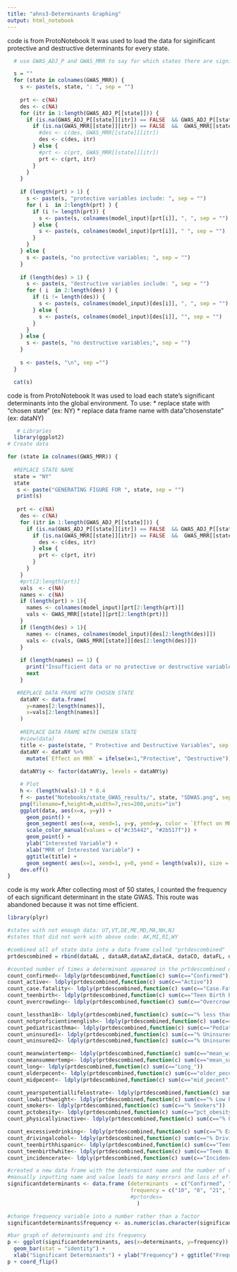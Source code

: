 ```yaml
---
title: "ahns3-Determinants Graphing"
output: html_notebook
---
```


code is from ProtoNotebook
It was used to load the data for siginificant protective and destructive determinants for every state.
```r

  # use GWAS_ADJ_P and GWAS_MRR to say for which states there are significant protective and destructive variables

  s = ""
  for (state in colnames(GWAS_MRR)) {
    s <- paste(s, state, ": ", sep = "")
    
    prt <- c(NA)
    des <- c(NA)
    for (itr in 1:length(GWAS_ADJ_P[[state]])) {
      if (is.na(GWAS_ADJ_P[[state]][itr]) == FALSE  && GWAS_ADJ_P[[state]][itr] < 0.05 ) {
        if (is.na(GWAS_MRR[[state]][itr]) == FALSE  &&  GWAS_MRR[[state]][itr]  >= 1.0 ) {
          #des <- c(des, GWAS_MRR[[state]][itr])
          des <- c(des, itr)
        } else {
          #prt <- c(prt, GWAS_MRR[[state]][itr])
          prt <- c(prt, itr)
        }
      }
    }
  
    if (length(prt) > 1) {
      s <- paste(s, "protective variables include: ", sep = "")
      for ( i  in 2:length(prt) ) {
        if (i != length(prt)) {
          s <- paste(s, colnames(model_input)[prt[i]], ", ", sep = "")
        } else {
          s <- paste(s, colnames(model_input)[prt[i]], " ", sep = "")
        }
      }
    } else {
      s <- paste(s, "no protective variables; ", sep = "")
    }
    
    if (length(des) > 1) {
      s <- paste(s, "destructive variables include: ", sep = "")
      for ( i  in 2:length(des) ) {
        if (i != length(des)) {
          s <- paste(s, colnames(model_input)[des[i]], ", ", sep = "")
        } else {
          s <- paste(s, colnames(model_input)[des[i]], "", sep = "")
        }
      }
    } else {
      s <- paste(s, "no destructive variables;", sep = "")
    }
    
    s <- paste(s, "\n", sep ="")
  }

  cat(s)


```

code is from ProtoNotebook
It was used to load each state's significant determinants into the global environment.
To use:
* replace state with "chosen state" (ex: NY)
* replace data frame name with data"chosenstate" (ex: dataNY)
```r
   # Libraries
  library(ggplot2)
# Create data

for (state in colnames(GWAS_MRR)) {
  
  #REPLACE STATE NAME
  state = "NY"
  state
   s <- paste("GENERATING FIGURE FOR ", state, sep = "")
   print(s)
  
   prt <- c(NA)
    des <- c(NA)
    for (itr in 1:length(GWAS_ADJ_P[[state]])) {
      if (is.na(GWAS_ADJ_P[[state]][itr]) == FALSE  && GWAS_ADJ_P[[state]][itr] < 0.05 ) {
        if (is.na(GWAS_MRR[[state]][itr]) == FALSE  &&  GWAS_MRR[[state]][itr]  >= 1.0 ) {
          des <- c(des, itr)
        } else {
          prt <- c(prt, itr)
        }
      }
    }
    #prt[2:length(prt)]
    vals  <- c(NA)
    names <- c(NA)
    if (length(prt) > 1){
      names <- colnames(model_input)[prt[2:length(prt)]]
      vals <- GWAS_MRR[[state]][prt[2:length(prt)]]
    }
    if (length(des) > 1){
      names <- c(names, colnames(model_input)[des[2:length(des)]])
      vals <- c(vals, GWAS_MRR[[state]][des[2:length(des)]])
    }
    
    if (length(names) == 1) {
      print("Insufficient data or no protective or destructive variables in this state.")
      next
    }

   #REPLACE DATA FRAME WITH CHOSEN STATE 
    dataNY <- data.frame(
      y=names[2:length(names)], 
      x=vals[2:length(names)]
    )
    
    #REPLACE DATA FRAME WITH CHOSEN STATE
    #view(data)
    title <- paste(state, " Protective and Destructive Variables", sep = "")
    dataNY <- dataNY %>% 
      mutate(`Effect on MRR` = ifelse(x<1,"Protective", "Destructive"))
     
    dataNY$y <- factor(dataNY$y, levels = dataNY$y)

    # Plot
    h <- (length(vals)-1) * 0.4
    f <- paste("Notebooks/state_GWAS_results/", state, "SDWAS.png", sep = "")
    png(filename=f,height=h,width=7,res=200,units="in")
    ggplot(data, aes(x=x, y=y)) +
      geom_point() +
      geom_segment( aes(x=x, xend=1, y=y, yend=y, color = `Effect on MRR`), size=1.3, alpha=0.9 ) +
      scale_color_manual(values = c("#c35442", "#2b517f")) +
      geom_point() +
      ylab("Interested Variable") +
      xlab("MRR of Interested Variable") +
      ggtitle(title) +
      geom_segment( aes(x=1, xend=1, y=0, yend = length(vals)), size = 1.0)
    dev.off()
}
```

code is my work
After collecting most of 50 states, I counted the frequency of each significant determinant in the state GWAS.
This route was abandoned because it was not time efficient.
```r
library(plyr)

#states with not enough data: UT,VT,DE,ME,MD,MA,NH,NJ
#states that did not work with above code: AK,MI,RI,WY

#combined all of state data into a data frame called "prtdescombined"
prtdescombined = rbind(dataAL , dataAR,dataAZ,dataCA, dataCO, dataFL, dataGA, dataIA, dataID,dataIL,dataIN,dataKS, dataKY, dataLA, dataMI, dataMN, dataMO, dataMS, dataMT, dataNC, dataND, dataNE, dataNJ, dataNM, dataNY, dataOH,dataOK,dataOR,dataPA,dataSC,dataSD, dataTN,dataTX,dataVA,dataWA,dataWI,dataWV)

#counted number of times a determinant appeared in the prtdescombined data frame
count_confirmed<- ldply(prtdescombined,function(c) sum(c=="Confirmed"))
count_active<- ldply(prtdescombined,function(c) sum(c=="Active"))
count_case.fatality<- ldply(prtdescombined,function(c) sum(c=="Case.Fatality_Ratio"))
count_teenbirth<- ldply(prtdescombined,function(c) sum(c=="Teen Birth Rate"))
count_overcrowding<- ldply(prtdescombined,function(c) sum(c=="Overcrowding"))

count_lessthan18<- ldply(prtdescombined,function(c) sum(c=="% less than 18 years of age"))
count_notproficientinenglish<- ldply(prtdescombined,function(c) sum(c=="% Not Proficient in English"))
count_pediatricasthma<- ldply(prtdescombined,function(c) sum(c=="PediatricAsthma"))
count_uninsured1<- ldply(prtdescombined,function(c) sum(c=="% Uninsured_1"))
count_uninsured2<- ldply(prtdescombined,function(c) sum(c=="% Uninsured_2"))

count_meanwintertemp<- ldply(prtdescombined,function(c) sum(c=="mean_winter_temp"))
count_meansummertemp<- ldply(prtdescombined,function(c) sum(c=="mean_summer_temp"))
count_long<- ldply(prtdescombined,function(c) sum(c=="Long_"))
count_olderpecent<- ldply(prtdescombined,function(c) sum(c=="older_pecent"))
count_midpecent<- ldply(prtdescombined,function(c) sum(c=="mid_pecent"))

count_yearspotentiallifelostrate<- ldply(prtdescombined,function(c) sum(c=="Years of Potential Life Lost Rate"))
count_lowbirthweight<- ldply(prtdescombined,function(c) sum(c=="% Low Birthweight"))
count_smokers<- ldply(prtdescombined,function(c) sum(c=="% Smokers"))
count_pctobesity<- ldply(prtdescombined,function(c) sum(c=="pct_obesity"))
count_physicallyinactive<- ldply(prtdescombined,function(c) sum(c=="% Physically Inactive"))

count_excessivedrinking<- ldply(prtdescombined,function(c) sum(c=="% Excessive Drinking"))
count_drivingalcohol<- ldply(prtdescombined,function(c) sum(c=="% Driving Deaths with Alcohol Involvement"))
count_teenbirthhispanic<- ldply(prtdescombined,function(c) sum(c=="Teen Birth Rate (Hispanic)"))
count_teenbirthwhite<- ldply(prtdescombined,function(c) sum(c=="Teen Birth Rate (White)"))
count_incidencerate<- ldply(prtdescombined,function(c) sum(c=="Incidence_Rate"))

#created a new data frame with the determinant name and the number of occurences
#manually inputting name and value leads to many errors and loss of efficiency
significantdeterminants <- data.frame (determinants  = c("Confirmed", "Active", "Case Fatality Rate","Teen Birth Rate","Overcrowding","% less than 18 years of age","% Not Proficient in English","Pediatric Asthma","% Uninsured 1","% Uninsured 2","Mean Winter Temperature","Mean Summer Temperature","Long_","Older Percent","Mid Percent","Years of Potential Life Lost Rate","% Low Birthweight","% Smokers","pct_obesity","% Physically Inactive","% Excessive Drinking","% Driving Deaths with Alcohol Involvement","Teen Birth Rate (Hispanic)","Teen Birth Rate (White)","Incidence Rate"),
                                       frequency = c("10", "8", "21", "2", "3", "4", "6", "4", "5","3","3","4","7","3","3","1","4","2","2","1","3","1","1","1","22")
                                       #prtordes=  
                                         )

#change frequency variable into a number rather than a factor
significantdeterminants$frequency <- as.numeric(as.character(significantdeterminants$frequency))

#bar graph of determinants and its frequency
p <- ggplot(significantdeterminants, aes(x=determinants, y=frequency)) + 
  geom_bar(stat = "identity") +
  xlab("Significant Determinants") + ylab("Frequency") + ggtitle("Frequency of Significant Determinants")
p + coord_flip()


```